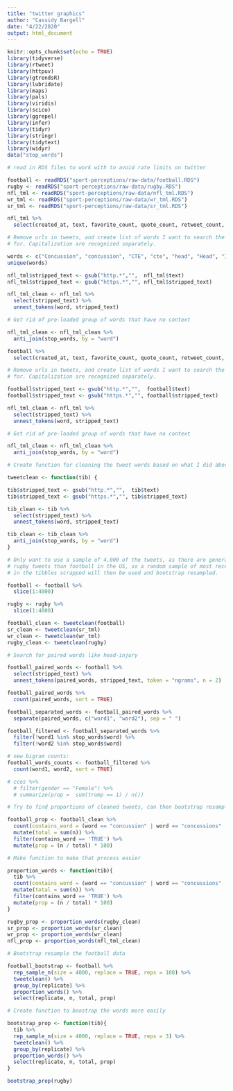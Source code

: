 ```yaml
---
title: "twitter graphics"
author: "Cassidy Bargell"
date: "4/22/2020"
output: html_document
---
```


```r
knitr::opts_chunk$set(echo = TRUE)
library(tidyverse)
library(rtweet)
library(httpuv)
library(gtrendsR)
library(lubridate)
library(maps)
library(pals)
library(viridis)
library(scico)
library(ggrepel)
library(infer)
library(tidyr)
library(stringr)
library(tidytext)
library(widyr)
data("stop_words")
```

```r

# read in RDS files to work with to avoid rate limits on twitter

football <- readRDS("sport-perceptions/raw-data/football.RDS")
rugby <- readRDS("sport-perceptions/raw-data/rugby.RDS")
nfl_tml <- readRDS("sport-perceptions/raw-data/nfl_tml.RDS")
wr_tml <- readRDS("sport-perceptions/raw-data/wr_tml.RDS")
sr_tml <- readRDS("sport-perceptions/raw-data/sr_tml.RDS")
```

```r
nfl_tml %>%
  select(created_at, text, favorite_count, quote_count, retweet_count, reply_count) 

# Remove urls in tweets, and create list of words I want to search the tweets
# for. Capitalization are recognized separately.

words <- c("Concussion", "concussion", "CTE", "cte", "head", "Head", "Injury", "injury")
unique(words)

nfl_tml$stripped_text <- gsub("http.*","",  nfl_tml$text)
nfl_tml$stripped_text <- gsub("https.*","", nfl_tml$stripped_text)

nfl_tml_clean <- nfl_tml %>%
  select(stripped_text) %>%
  unnest_tokens(word, stripped_text) 

# Get rid of pre-loaded group of words that have no context

nfl_tml_clean <- nfl_tml_clean %>%
  anti_join(stop_words, by = "word")
```

```r
football %>%
  select(created_at, text, favorite_count, quote_count, retweet_count, reply_count) 

# Remove urls in tweets, and create list of words I want to search the tweets
# for. Capitalization are recognized separately.

football$stripped_text <- gsub("http.*","",  football$text)
football$stripped_text <- gsub("https.*","", football$stripped_text)

nfl_tml_clean <- nfl_tml %>%
  select(stripped_text) %>%
  unnest_tokens(word, stripped_text) 

# Get rid of pre-loaded group of words that have no context

nfl_tml_clean <- nfl_tml_clean %>%
  anti_join(stop_words, by = "word")
```

```r

# Create function for cleaning the tweet words based on what I did above

tweetclean <- function(tib) {

tib$stripped_text <- gsub("http.*","",  tib$text)
tib$stripped_text <- gsub("https.*","", tib$stripped_text)

tib_clean <- tib %>%
  select(stripped_text) %>%
  unnest_tokens(word, stripped_text) 

tib_clean <- tib_clean %>%
  anti_join(stop_words, by = "word")
}

# Only want to use a sample of 4,000 of the tweets, as there are generally less
# rugby tweets than football in the US, so a random sample of most recent 4,000
# in the tibbles scrapped will then be used and bootstrap resampled.

football <- football %>%
  slice(1:4000)

rugby <- rugby %>%
  slice(1:4000)

football_clean <- tweetclean(football)
sr_clean <- tweetclean(sr_tml)
wr_clean <- tweetclean(wr_tml)
rugby_clean <- tweetclean(rugby)
```

```r

# Search for paired words like head-injury

football_paired_words <- football %>%
  select(stripped_text) %>%
  unnest_tokens(paired_words, stripped_text, token = "ngrams", n = 2)

football_paired_words %>%
  count(paired_words, sort = TRUE)

football_separated_words <- football_paired_words %>%
  separate(paired_words, c("word1", "word2"), sep = " ")

football_filtered <- football_separated_words %>%
  filter(!word1 %in% stop_words$word) %>%
  filter(!word2 %in% stop_words$word)

# new bigram counts:
football_words_counts <- football_filtered %>%
  count(word1, word2, sort = TRUE)

# cces %>% 
  # filter(gender == "Female") %>%
  # summarize(prop =  sum(trump == 1) / n())
```

```r

# Try to find proportions of cleaned tweets, can then bootstrap resample. 

football_prop <- football_clean %>%
  count(contains_word = (word == "concussion" | word == "concussions" | word == "cte" | word == "head" | word == "injury" |  word == "injuries")) %>%
  mutate(total = sum(n)) %>%
  filter(contains_word == 'TRUE') %>%
  mutate(prop = (n / total) * 100)

# Make function to make that process easier

proportion_words <- function(tib){
  tib %>%
  count(contains_word = (word == "concussion" | word == "concussions" | word == "cte" | word == "head" | word == "injury" |  word == "injuries")) %>%
  mutate(total = sum(n)) %>%
  filter(contains_word == 'TRUE') %>%
  mutate(prop = (n / total) * 100)
}

rugby_prop <- proportion_words(rugby_clean)
sr_prop <- proportion_words(sr_clean)
wr_prop <- proportion_words(wr_clean)
nfl_prop <- proportion_words(nfl_tml_clean)
```

```r

# Bootstrap resample the football data

football_bootstrap <- football %>%
  rep_sample_n(size = 4000, replace = TRUE, reps = 100) %>%
  tweetclean() %>%
  group_by(replicate) %>%
  proportion_words() %>%
  select(replicate, n, total, prop)

# Create function to boostrap the words more easily

bootstrap_prop <- function(tib){
  tib %>%
  rep_sample_n(size = 4000, replace = TRUE, reps = 3) %>%
  tweetclean() %>%
  group_by(replicate) %>%
  proportion_words() %>%
  select(replicate, n, total, prop)
}

bootstrap_prop(rugby)
```


